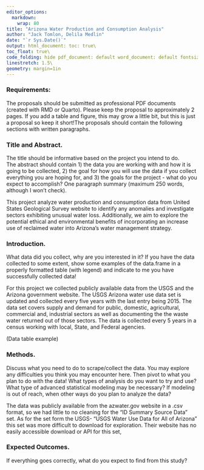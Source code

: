 ```yaml
---
editor_options: 
  markdown: 
    wrap: 80
title: "Arizona Water Production and Consumption Analysis" 
author: "Jack Tomlon, Delila Medlin" 
date: "`r Sys.Date()`" 
output: html_document: toc: true\
toc_float: true\
code_folding: hide pdf_document: default word_document: default fontsize: 12pt\
linestretch: 1.5\
geometry: margin=1in
---
```


### Requirements:

The proposals should be submitted as professional PDF documents (created with RMD or Quarto). Please keep the proposal to approximately 2 pages. If you add a table and figure, this may grow a little bit, but this is just a proposal so keep it short!The proposals should contain the following sections with written paragraphs.

### Title and Abstract.

The title should be informative based on the project you intend to do.\
The abstract should contain 1) the data you are working with and how it is going to be collected, 2) the goal for how you will use the data if you collect everything you are hoping for, and 3) the goals for the project - what do you expect to accomplish? One paragraph summary (maximum 250 words, although I won't check).

This project analyze water production and consumption data from United States Geological Survey website to identify any anomalies and investigate sectors exhibiting unusual water loss. Additionally, we aim to explore the potential ethical and environmental benefits of incorporating an increase use of reclaimed water into Arizona's water management strategy.

### Introduction.

What data did you collect, why are you interested in it? If you have the data collected to some extent, show some examples of the data.frame in a properly formatted table (with legend) and indicate to me you have successfully collected data!

For this project we collected publicly available data from the USGS and the Arizona government website. The USGS Arizona water use data set is updated and collected every five years with the last entry being 2015. The data set covers supply and demand for public, domestic, agricultural, commercial and, industrial sectors as well as documenting the the waste water returned out of those sectors. The data is collected every 5 years in a census working with local, State, and Federal agencies. 

(Data table example)

### Methods.

Discuss what you need to do to scrape/collect the data. You may explore any difficulties you think you may encounter here. Then pivot to what you plan to do with the data! What types of analysis do you want to try and use? What type of advanced statistical modeling may be necessary? If modeling is out of reach, when other ways do you plan to analyze the data?

The data was publicly available from the azwater.gov website in a .csv format, so we had little to no cleaning for the "ID Summary Source Data" set. As for the set form the USGS- "USGS Water Use Data for All of Arizona" this set was more difficult to download for exploration. Their website has no easily accessible download or API for this set, 

### Expected Outcomes.

If everything goes correctly, what do you expect to find from this study?
